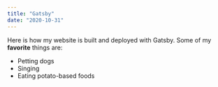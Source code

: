 ```yaml
---
title: "Gatsby"
date: "2020-10-31"
---
```

Here is how my website is built and deployed with Gatsby.
Some of my **favorite** things are:
* Petting dogs
* Singing
* Eating potato-based foods
